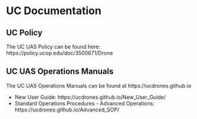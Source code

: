 
# UC Documentation {#ch-docs}

## UC Policy

The UC UAS Policy can be found here: https://policy.ucop.edu/doc/3500671/Drone

## UC UAS Operations Manuals

The UC UAS Operations Manuals can be found at https://ucdrones.github.io

 - New User Guide: https://ucdrones.github.io/New_User_Guide/
 - Standard Operations Procedures - Advanced Operations: https://ucdrones.github.io/Advanced_SOP/

